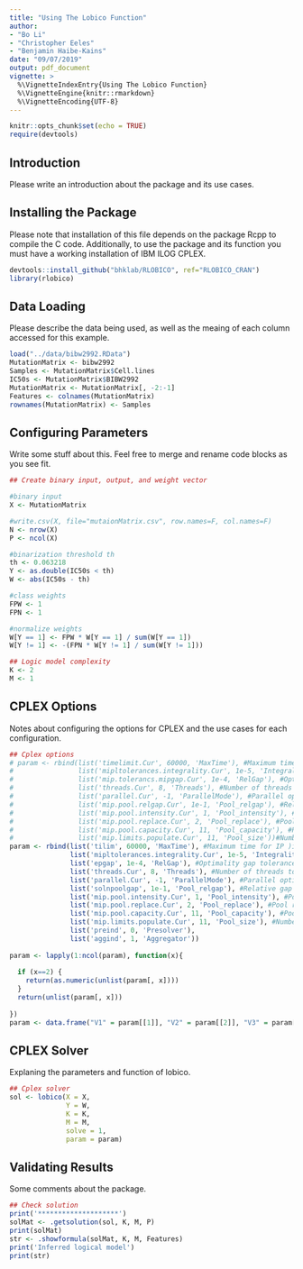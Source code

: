 ```yaml
---
title: "Using The Lobico Function"
author:
- "Bo Li"
- "Christopher Eeles"
- "Benjamin Haibe-Kains"
date: "09/07/2019"
output: pdf_document
vignette: >
  %\VignetteIndexEntry{Using The Lobico Function} 
  %\VignetteEngine{knitr::rmarkdown} 
  %\VignetteEncoding{UTF-8}
---
```


```r
knitr::opts_chunk$set(echo = TRUE)
require(devtools)
```

## Introduction

Please write an introduction about the package and its use cases.

## Installing the Package

Please note that installation of this file depends on the package Rcpp to compile the C code. Additionally, to use the package and its function you must have a working installation of IBM ILOG CPLEX.

```r
devtools::install_github("bhklab/RLOBICO", ref="RLOBICO_CRAN")
library(rlobico)
```

## Data Loading

Please describe the data being used, as well as the meaing of each column accessed for this example.

```r
load("../data/bibw2992.RData")
MutationMatrix <- bibw2992
Samples <- MutationMatrix$Cell.lines
IC50s <- MutationMatrix$BIBW2992
MutationMatrix <- MutationMatrix[, -2:-1]
Features <- colnames(MutationMatrix)
rownames(MutationMatrix) <- Samples
```

## Configuring Parameters

Write some stuff about this. Feel free to merge and rename code blocks as you see fit.

```r
## Create binary input, output, and weight vector

#binary input
X <- MutationMatrix

#write.csv(X, file="mutaionMatrix.csv", row.names=F, col.names=F)
N <- nrow(X)
P <- ncol(X)

#binarization threshold th
th <- 0.063218
Y <- as.double(IC50s < th)
W <- abs(IC50s - th)

#class weights
FPW <- 1
FPN <- 1

#normalize weights
W[Y == 1] <- FPW * W[Y == 1] / sum(W[Y == 1])
W[Y != 1] <- -(FPN * W[Y != 1] / sum(W[Y != 1]))

## Logic model complexity
K <- 2
M <- 1
```


## CPLEX Options

Notes about configuring the options for CPLEX and the use cases for each configuration.

```r
## Cplex options
# param <- rbind(list('timelimit.Cur', 60000, 'MaxTime'), #Maximum time for IP )in seconds)
#                list('mipltolerances.integrality.Cur', 1e-5, 'Integrality'), #Integrality constraint; default = 1e-5 (see cplex.Param.mip.tolerances.integrality.Help)
#                list('mip.tolerancs.mipgap.Cur', 1e-4, 'RelGap'), #Optimality gap tolerance; default = 1e-4 (0.01% of optimal solution, set to 0.05, 5% for early termination, approximate solution) (see cplex.Param.mip.tolerances.mipgap.Help)
#                list('threads.Cur', 8, 'Threads'), #Number of threads to use (default = 0, automatic) (see cplex.Param.threads.Help)
#                list('parallel.Cur', -1, 'ParallelMode'), #Parallel optimization mode, -1 = opportunistic 0 = automatic 1 = deterministic (see plex.Param.parallel.Help)
#                list('mip.pool.relgap.Cur', 1e-1, 'Pool_relgap'), #Relative gap for suboptimal solutions in the pool; default 0.1 (10%)
#                list('mip.pool.intensity.Cur', 1, 'Pool_intensity'), #Pool intensity; default 1 = mild: generate few solutions quickly (see cplex.Param.mip.pool.intensity.Help)
#                list('mip.pool.replace.Cur', 2, 'Pool_replace'), #Pool replacement strategy; default 2 = replace least diverse solutions (see cplex.Param.mip.pool.replace.Help)
#                list('mip.pool.capacity.Cur', 11, 'Pool_capacity'), #Pool capacity; default 11 = best + 10 (see cplex.Param.mip.pool.replace.Help)
#                list('mip.limits.populate.Cur', 11, 'Pool_size'))#Number of solutions generated; default 11 = best + 10 (see cplex.Param.mip.limits.populate.Help)
param <- rbind(list('tilim', 60000, 'MaxTime'), #Maximum time for IP )in seconds)
               list('mipltolerances.integrality.Cur', 1e-5, 'Integrality'), #Integrality constraint; default = 1e-5 (see cplex.Param.mip.tolerances.integrality.Help)
               list('epgap', 1e-4, 'RelGap'), #Optimality gap tolerance; default = 1e-4 (0.01% of optimal solution, set to 0.05, 5% for early termination, approximate solution) (see cplex.Param.mip.tolerances.mipgap.Help)
               list('threads.Cur', 8, 'Threads'), #Number of threads to use (default = 0, automatic) (see cplex.Param.threads.Help)
               list('parallel.Cur', -1, 'ParallelMode'), #Parallel optimization mode, -1 = opportunistic 0 = automatic 1 = deterministic (see plex.Param.parallel.Help)
               list('solnpoolgap', 1e-1, 'Pool_relgap'), #Relative gap for suboptimal solutions in the pool; default 0.1 (10%)
               list('mip.pool.intensity.Cur', 1, 'Pool_intensity'), #Pool intensity; default 1 = mild: generate few solutions quickly (see cplex.Param.mip.pool.intensity.Help)
               list('mip.pool.replace.Cur', 2, 'Pool_replace'), #Pool replacement strategy; default 2 = replace least diverse solutions (see cplex.Param.mip.pool.replace.Help)
               list('mip.pool.capacity.Cur', 11, 'Pool_capacity'), #Pool capacity; default 11 = best + 10 (see cplex.Param.mip.pool.replace.Help)
               list('mip.limits.populate.Cur', 11, 'Pool_size'), #Number of solutions generated; default 11 = best + 10 (see cplex.Param.mip.limits.populate.Help)
               list('preind', 0, 'Presolver'),
               list('aggind', 1, 'Aggregator'))
               
param <- lapply(1:ncol(param), function(x){
  
  if (x==2) {
    return(as.numeric(unlist(param[, x])))
  }
  return(unlist(param[, x]))
  
})
param <- data.frame("V1" = param[[1]], "V2" = param[[2]], "V3" = param[[3]])
```

## CPLEX Solver

Explaning the parameters and function of lobico.

```r
## Cplex solver
sol <- lobico(X = X,
              Y = W,
              K = K,
              M = M,
              solve = 1,
              param = param)
```

## Validating Results

Some comments about the package.

```r
## Check solution
print('********************')
solMat <- .getsolution(sol, K, M, P)
print(solMat)
str <- .showformula(solMat, K, M, Features)
print('Inferred logical model')
print(str)
```
